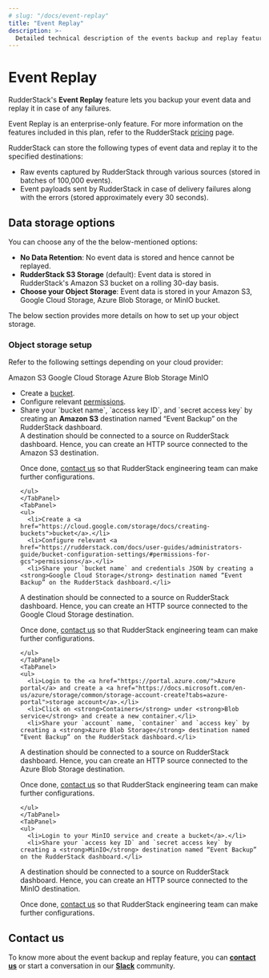 ```yaml
---
# slug: "/docs/event-replay"
title: "Event Replay"
description: >-
  Detailed technical description of the events backup and replay feature.
---
```


# Event Replay 

RudderStack's **Event Replay** feature lets you backup your event data and replay it in case of any failures.

<div class="infoBlock">

Event Replay is an enterprise-only feature. For more information on the features included in this plan, refer to the RudderStack <a href="https://www.rudderstack.com/pricing/">pricing</a> page.

</div>

RudderStack can store the following types of event data and replay it to the specified destinations: 
- Raw events captured by RudderStack through various sources (stored in batches of 100,000 events).
- Event payloads sent by RudderStack in case of delivery failures along with the errors (stored approximately every 30 seconds).

## Data storage options

You can choose any of the the below-mentioned options:

- **No Data Retention**: No event data is stored and hence cannot be replayed.
- **RudderStack S3 Storage** (default): Event data is stored in RudderStack's Amazon S3 bucket on a rolling 30-day basis.
- **Choose your Object Storage**: Event data is stored in your Amazon S3, Google Cloud Storage, Azure Blob Storage, or MinIO bucket. 

The below section provides more details on how to set up your object storage.

### Object storage setup

Refer to the following settings depending on your cloud provider:

<Tabs>
  <TabList>
    <Tab>Amazon S3</Tab>
    <Tab>Google Cloud Storage</Tab>
    <Tab>Azure Blob Storage</Tab>
    <Tab>MinIO</Tab>
  </TabList>
  <TabPanels>
    <TabPanel>
    <ul>
      <li>Create a <a href="https://docs.aws.amazon.com/AmazonS3/latest/userguide/creating-bucket.html">bucket</a>.</li>
      <li>Configure relevant <a href="https://www.rudderstack.com/docs/user-guides/administrators-guide/bucket-configuration-settings/#permissions-for-amazon-s3">permissions</a>.</li>
      <li>Share your `bucket name`, `access key ID`, and `secret access key` by creating an <strong>Amazon S3</strong> destination named “Event Backup” on the RudderStack dashboard.</li>

<div class="infoBlock">
A destination should be connected to a source on RudderStack dashboard. Hence, you can create an HTTP source connected to the Amazon S3 destination.
</div>

Once done, <a href="mailto:%20docs@rudderstack.com">contact us</a> so that RudderStack engineering team can make further configurations.

    </ul>
    </TabPanel>
    <TabPanel>
    <ul>
      <li>Create a <a href="https://cloud.google.com/storage/docs/creating-buckets">bucket</a>.</li>
      <li>Configure relevant <a href="https://rudderstack.com/docs/user-guides/administrators-guide/bucket-configuration-settings/#permissions-for-gcs">permissions</a>.</li>
      <li>Share your `bucket name` and credentials JSON by creating a <strong>Google Cloud Storage</strong> destination named “Event Backup” on the RudderStack dashboard.</li>

<div class="infoBlock">
A destination should be connected to a source on RudderStack dashboard. Hence, you can create an HTTP source connected to the Google Cloud Storage destination.
</div>

Once done, <a href="mailto:%20docs@rudderstack.com">contact us</a> so that RudderStack engineering team can make further configurations.

    </ul>
    </TabPanel>
    <TabPanel>
    <ul>
      <li>Login to the <a href="https://portal.azure.com/">Azure portal</a> and create a <a href="https://docs.microsoft.com/en-us/azure/storage/common/storage-account-create?tabs=azure-portal">storage account</a>.</li>
      <li>Click on <strong>Containers</strong> under <strong>Blob service</strong> and create a new container.</li>
      <li>Share your `account` name, `container` and `access key` by creating a <strong>Azure Blob Storage</strong> destination named “Event Backup” on the RudderStack dashboard.</li>

<div class="infoBlock">
A destination should be connected to a source on RudderStack dashboard. Hence, you can create an HTTP source connected to the Azure Blob Storage destination.
</div>

Once done, <a href="mailto:%20docs@rudderstack.com">contact us</a> so that RudderStack engineering team can make further configurations.

    </ul>
    </TabPanel>
    <TabPanel>
    <ul>
      <li>Login to your MinIO service and create a bucket</a>.</li>
      <li>Share your `access key ID` and `secret access key` by creating a <strong>MinIO</strong> destination named “Event Backup” on the RudderStack dashboard.</li>

<div class="infoBlock">
A destination should be connected to a source on RudderStack dashboard. Hence, you can create an HTTP source connected to the MinIO destination.
</div>

Once done, <a href="mailto:%20docs@rudderstack.com">contact us</a> so that RudderStack engineering team can make further configurations.
    </ul>
    </TabPanel>
  </TabPanels>
</Tabs>

## Contact us

To know more about the event backup and replay feature, you can [**contact us**](mailto:%20docs@rudderstack.com) or start a conversation in our [**Slack**](https://rudderstack.com/join-rudderstack-slack-community) community.
